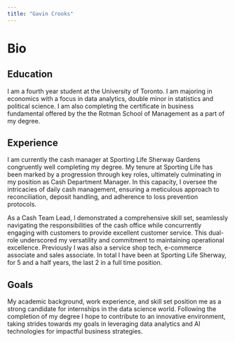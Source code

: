 ```yaml
---
title: "Gavin Crooks"
---
```


# Bio

## Education 

I am a fourth year student at the University of Toronto. I am majoring in economics with a focus in data analytics, double minor in statistics and political science. I am also completing the certificate in business fundamental offered by the the Rotman School of Management as a part of my degree.

## Experience 

I am currently the cash manager at Sporting Life Sherway Gardens congruently well completing my degree. My tenure at Sporting Life has been marked by a progression through key roles, ultimately culminating in my position as Cash Department Manager. In this capacity, I oversee the intricacies of daily cash management, ensuring a meticulous approach to reconciliation, deposit handling, and adherence to loss prevention protocols.

As a Cash Team Lead, I demonstrated a comprehensive skill set, seamlessly navigating the responsibilities of the cash office while concurrently engaging with customers to provide excellent customer service. This dual-role underscored my versatility and commitment to maintaining operational excellence. Previously I was also a service shop tech, e-commerce associate and sales associate. In total I have been at Sporting Life Sherway, for 5 and a half years, the last 2 in a full time position.

## Goals 

My academic background, work experience, and skill set position me as a strong candidate for internships in the data science world. Following the completion of my degree I hope to contribute to an innovative environment, taking strides towards my goals in leveraging data analytics and AI technologies for impactful business strategies.
